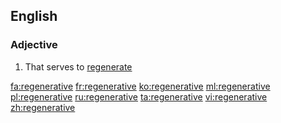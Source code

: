 ==English==

===Adjective===
{{en-adj}}

# That serves to [[regenerate]]

[[fa:regenerative]]
[[fr:regenerative]]
[[ko:regenerative]]
[[ml:regenerative]]
[[pl:regenerative]]
[[ru:regenerative]]
[[ta:regenerative]]
[[vi:regenerative]]
[[zh:regenerative]]